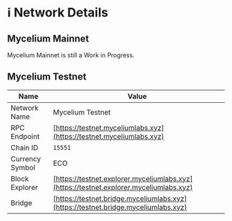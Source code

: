 
# ℹ️ Network Details

## Mycelium Mainnet

<Callout type="info">
    Mycelium Mainnet is still a Work in Progress.
</Callout>

## Mycelium Testnet

| **Name**                    | **Value**                                                                 |
|----------------------------|---------------------------------------------------------------------------|
| Network Name               | Mycelium Testnet                                                          |
| RPC Endpoint               | [https://testnet.myceliumlabs.xyz](https://testnet.myceliumlabs.xyz)              |
| Chain ID                   | `15551`                                      |
| Currency Symbol            | ECO                                                                        |
| Block Explorer             | [https://testnet.explorer.myceliumlabs.xyz](https://testnet.explorer.myceliumlabs.xyz) |
| Bridge                     | [https://testnet.bridge.myceliumlabs.xyz](https://testnet.bridge.myceliumlabs.xyz) |
